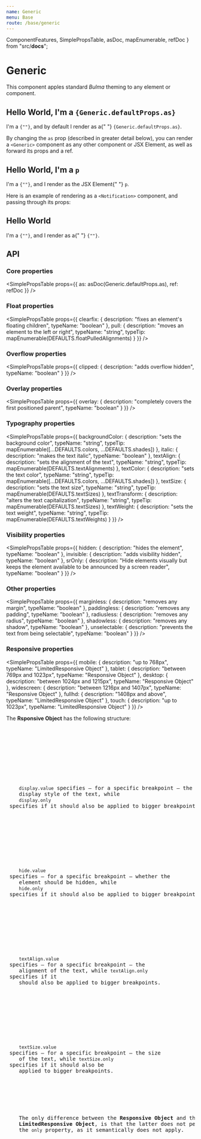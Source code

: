 ```yaml
---
name: Generic
menu: Base
route: /base/generic
---
```



  ComponentFeatures,
  SimplePropsTable,
  asDoc,
  mapEnumerable,
  refDoc
} from "src/__docs__";

# Generic

This component apples standard _Bulma_ theming to any element or component.

<Playground>
  <Generic>
    <h2>
      Hello World, I'm a <code>{Generic.defaultProps.as}</code>
    </h2>
    <span>
      I'm a <code>{"<Generic>"}</code>, and by default I render as a{" "}
      <code>{Generic.defaultProps.as}</code>.
    </span>
  </Generic>
</Playground>

By changing the `as` prop (described in greater detail below), you can render a `<Generic>` component as any other component or JSX Element, as well as forward its props and a ref.

<Playground>
  <Generic as="p">
    <h2>
      Hello World, I'm a <code>p</code>
    </h2>
    <span>
      I'm a <code>{"<Generic>"}</code>, and I render as the JSX Element{" "}
      <code>p</code>.
    </span>
  </Generic>
</Playground>

Here is an example of rendering as a `<Notification>` component, and passing through its props:

<Playground>
  <Generic as={Notification} color="primary">
    <h2>Hello World</h2>
    <p>
      I'm a <code>{"<Generic>"}</code>, and I render as a{" "}
      <code>{"<Notification>"}</code>.
    </p>
  </Generic>
</Playground>

## API

<ComponentFeatures asType={Generic.defaultProps.as} />

### Core properties

<SimplePropsTable
  props={{
    as: asDoc(Generic.defaultProps.as),
    ref: refDoc
  }}
/>

### Float properties

<SimplePropsTable
  props={{
    clearfix: {
      description: "fixes an element's floating children",
      typeName: "boolean"
    },
    pull: {
      description: "moves an element to the left or right",
      typeName: "string",
      typeTip: mapEnumerable(DEFAULTS.floatPulledAlignments)
    }
  }}
/>

### Overflow properties

<SimplePropsTable
  props={{
    clipped: {
      description: "adds overflow hidden",
      typeName: "boolean"
    }
  }}
/>

### Overlay properties

<SimplePropsTable
  props={{
    overlay: {
      description: "completely covers the first positioned parent",
      typeName: "boolean"
    }
  }}
/>

### Typography properties

<SimplePropsTable
  props={{
    backgroundColor: {
      description: "sets the background color",
      typeName: "string",
      typeTip: mapEnumerable([...DEFAULTS.colors, ...DEFAULTS.shades])
    },
    italic: {
      description: "makes the text italic",
      typeName: "boolean"
    },
    textAlign: {
      description: "sets the alignment of the text",
      typeName: "string",
      typeTip: mapEnumerable(DEFAULTS.textAlignments)
    },
    textColor: {
      description: "sets the text color",
      typeName: "string",
      typeTip: mapEnumerable([...DEFAULTS.colors, ...DEFAULTS.shades])
    },
    textSize: {
      description: "sets the text size",
      typeName: "string",
      typeTip: mapEnumerable(DEFAULTS.textSizes)
    },
    textTransform: {
      description: "alters the text capitalization",
      typeName: "string",
      typeTip: mapEnumerable(DEFAULTS.textSizes)
    },
    textWeight: {
      description: "sets the text weight",
      typeName: "string",
      typeTip: mapEnumerable(DEFAULTS.textWeights)
    }
  }}
/>

### Visibility properties

<SimplePropsTable
  props={{
    hidden: {
      description: "hides the element",
      typeName: "boolean"
    },
    invisible: {
      description: "adds visibility hidden",
      typeName: "boolean"
    },
    srOnly: {
      description:
        "Hide elements visually but keeps the element available to be announced by a screen reader",
      typeName: "boolean"
    }
  }}
/>

### Other properties

<SimplePropsTable
  props={{
    marginless: {
      description: "removes any margin",
      typeName: "boolean"
    },
    paddingless: {
      description: "removes any padding",
      typeName: "boolean"
    },
    radiusless: {
      description: "removes any radius",
      typeName: "boolean"
    },
    shadowless: {
      description: "removes any shadow",
      typeName: "boolean"
    },
    unselectable: {
      description: "prevents the text from being selectable",
      typeName: "boolean"
    }
  }}
/>

### Responsive properties

<SimplePropsTable
  props={{
    mobile: {
      description: "up to 768px",
      typeName: "LimitedResponsive Object"
    },
    tablet: {
      description: "between 769px and 1023px",
      typeName: "Responsive Object"
    },
    desktop: {
      description: "between 1024px and 1215px",
      typeName: "Responsive Object"
    },
    widescreen: {
      description: "between 1216px and 1407px",
      typeName: "Responsive Object"
    },
    fullhd: {
      description: "1408px and above",
      typeName: "LimitedResponsive Object"
    },
    touch: {
      description: "up to 1023px",
      typeName: "LimitedResponsive Object"
    }
  }}
/>

<Notification>
  <Title as="h5" size={5}>Responsive Object & LimitedResponsive Object</Title>
  <p>
    The <strong>Rsponsive Object</strong> has the following structure:
    <pre
      children={JSON.stringify(
        {
          display: {
            only: "boolean",
            value: mapEnumerable(DEFAULTS.displays).replace(/["]/g, "'")
          },
          hide: {
            only: "boolean",
            value: "boolean"
          },
          textAlign: {
            only: "boolean",
            value: mapEnumerable(DEFAULTS.textAlignments).replace(/["]/g, "'")
          },
          textSize: {
            only: "boolean",
            value: mapEnumerable(DEFAULTS.textSizes).replace(/["]/g, "'")
          }
        },
        null,
        2
      ).replace(/["]/g, "")}
    />
    <br />
  </p>

  <Title as="h5" size={5}>
    display
  </Title>
  <p>
    <code>display.value</code> specifies – for a specific breakpoint – the
    display style of the text, while
    <code>display.only</code> specifies if it should also be applied to bigger breakpoints.
  </p>

  <br />
  <Title as="h5" size={5}>
    hide
  </Title>
  <p>
    <code>hide.value</code> specifies – for a specific breakpoint – whether the
    element should be hidden, while
    <code>hide.only</code> specifies if it should also be applied to bigger breakpoints.
  </p>

  <br />
  <Title as="h5" size={5}>
    textAlign
  </Title>
  <p>
    <code>textAlign.value</code> specifies – for a specific breakpoint – the
    alignment of the text, while <code>textAlign.only</code> specifies if it
    should also be applied to bigger breakpoints.
  </p>

  <br />
  <Title as="h5" size={5}>
    textSize
  </Title>
  <p>
    <code>textSize.value</code> specifies – for a specific breakpoint – the size
    of the text, while <code>textSize.only</code> specifies if it should also be
    applied to bigger breakpoints.
  </p>

  <br />
  <Generic as="p" textColor="info">
    The only difference between the <strong>Responsive Object</strong> and the{" "}
    <strong>LimitedResponsive Object</strong>, is that the latter does not permit
    the <code>only</code> property, as it semantically does not apply.
  </Generic>

</Notification>
